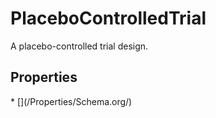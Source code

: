   
# PlaceboControlledTrial

A placebo-controlled trial design.

## Properties

<Grid>
* [](/Properties/Schema.org/)
</Grid>

